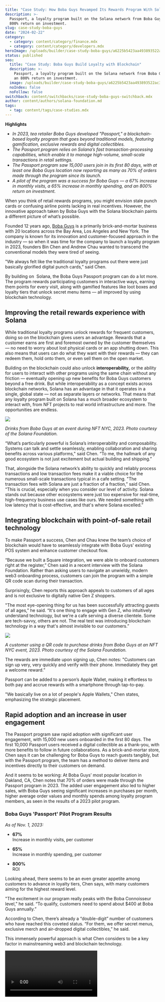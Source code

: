 ```yaml
---
title: "Case Study: How Boba Guys Revamped Its Rewards Program With Solana"
description: >-
  Passport, a loyalty program built on the Solana network from Boba Guys, saw an
  800% return on investment.
slug: case-study-boba-guys
date: "2024-02-22"
category:
  - category: content/category/finance.mdx
  - category: content/category/developers.mdx
heroImage: /uploads/builder/case-study-boba-guys/a6225b5423aa493893522ac30496fce7.jpg
status: published
seo:
  title: "Case Study: Boba Guys Build Loyalty with Blockchain"
  description: >-
    Passport, a loyalty program built on the Solana network from Boba Guys, saw
    an 800% return on investment.
  image: /uploads/builder/case-study-boba-guys/a6225b5423aa493893522ac30496fce7.jpg
  noIndex: false
  noFollow: false
switchback: content/switchbacks/case-study-boba-guys-switchback.mdx
author: content/authors/solana-foundation.md
tags:
  - tag: content/tags/case-studies.mdx
---
```


**Highlights**

- _In 2023, tea retailer Boba Guys developed "Passport," a blockchain-based loyalty program that goes beyond traditional models, featuring gamification, exclusive rewards and digital collectibles._
- _The Passport program relies on Solana’s fast transaction-processing capabilities, which enable it to manage high-volume, small-scale transactions in retail settings._
- _The Passport program saw 15,000 users join in its first 80 days, with at least one Boba Guys location now reporting as many as 70% of orders made through the program since its launch._
- _A pilot of the program was a success for Boba Guys — a 67% increase in monthly visits, a 65% increase in monthly spending, and an 800% return on investment._

When you think of retail rewards programs, you might envision stale punch cards or confusing airline points lacking in real incentives. However, the innovative approach taken by Boba Guys with the Solana blockchain paints a different picture of what’s possible.

Founded 12 years ago, [Boba Guys](https://www.bobaguys.com/our-story) is a primarily brick-and-mortar business with 20 locations across the Bay Area, Los Angeles and New York. The company is known for its innovation and customer-focused approach in the industry — so when it was time for the company to launch a loyalty program in 2023, founders Bin Chen and Andrew Chau wanted to transcend the conventional models they were tired of seeing.

"We always felt like the traditional loyalty programs out there were just basically glorified digital punch cards,” said Chen.

By building on  Solana, the Boba Guys Passport program can do a lot more. The program rewards participating customers in interactive ways, earning them points for every visit, along with gamified features like loot boxes and loyalty tiers that unlock secret menu items — all improved by using blockchain technology.

## Improving the retail rewards experience with Solana

While traditional loyalty programs unlock rewards for frequent customers, doing so on the blockchain gives users an advantage. Rewards that a customer earns are first and foremost owned by the customer themselves — no need to worry about lost physical cards or an app shutting down. This also means that users can do what they want with their rewards — they can redeem them, hold onto them, or even sell them on the open market.

Building on the blockchain could also unlock **interoperability,** or the ability for users to interact with other programs using the same chain without any friction — eventually opening up new benefits for Boba Guys customers beyond a free drink. But while interoperability as a concept exists across blockchain networks, Solana has an advantage in that it operates in a single, global state — not as separate layers or networks. That means that any loyalty program built on Solana has a much broader ecosystem to interact with, from NFT projects to real world infrastructure and more. The opportunities are endless.

![](/uploads/builder/case-study-boba-guys/e5e3ee93559f43288dad93976e53b826.jpg?width=498)

_Drinks from Boba Guys at an event during NFT NYC, 2023. Photo courtesy of the Solana Foundation._

“What’s particularly powerful is Solana’s interoperability and composability. Systems can talk and settle seamlessly, enabling collaboration and sharing benefits across various platforms," said Chen. “To me, the hallmark of any good ecosystem is not just excitement but actual building and shipping.”

That, alongside the Solana network’s ability to quickly and reliably process transactions and low transaction fees make it a viable choice for the numerous small-scale transactions typical in a cafe setting. "The transaction fees with Solana are just a fraction of a fraction,” said Chen. “This is crucial, especially when you consider our level of activity. Solana stands out because other ecosystems were just too expensive for real-time, high-frequency business use cases like ours. We needed something with low latency that is cost-effective, and that's where Solana excelled.”

## Integrating blockchain with point-of-sale retail technology

To make Passport a success, Chen and Chau knew the team’s choice of blockchain would have to seamlessly integrate with Boba Guys' existing POS system and enhance customer checkout flow.

“Because we built a Square integration, we were able to onboard customers right at the register,” Chen said in a recent interview with the Solana Foundation. Rather than asking users to navigate an unwieldy, modern web3 onboarding process, customers can join the program with a simple QR code scan during their transaction.

Surprisingly, Chen reports this approach appeals to customers of all ages and is not exclusive to digitally native Gen Z shoppers.

"The most eye-opening thing for us has been successfully attracting guests of all ages,” he said. “It's one thing to engage with Gen Z, who intuitively understand technology, but we're a cafe serving a diverse clientele. Some are tech-savvy, others are not. The real test was introducing blockchain technology in a way that's almost invisible to our customers.”

![](/uploads/builder/case-study-boba-guys/20ed872d52c34771af9e4fede0a3621c.jpg?width=498)

_A customer using a QR code to purchase drinks from Boba Guys at an NFT NYC event, 2023. Photo courtesy of the Solana Foundation._

The rewards are immediate upon signing up, Chen notes: "Customers can sign up very, very quickly and verify with their phone. Immediately they get a welcome reward.”

Passport can be added to a person’s Apple Wallet, making it effortless to both pay and accrue rewards with a smartphone through tap-to-pay.

"We basically live on a lot of people's Apple Wallets," Chen states, emphasizing the strategic placement.

## Rapid adoption and an increase in user engagement

The Passport program saw rapid adoption with significant user engagement, with 15,000 new users onboarded in the first 80 days. The first 10,000 Passport users received a digital collectible as a thank-you, with more benefits to follow in future collaborations. As a brick-and-mortar store, Chen says it can be challenging for Boba Guys to reach guests tangibly, but with the Passport program, the team has a method to deliver items and incentives directly to their customers on demand.

And it seems to be working: At Boba Guys’ most popular location in Oakland, CA, Chen notes that 70% of orders were made through the Passport program in 2023. The added user engagement also led to higher sales, with Boba Guys seeing significant increases in purchases per month, higher average order values and monthly spends among loyalty program members, as seen in the results of a 2023 pilot program.

### Boba Guys 'Passport' Pilot Program Results

_As of Nov. 1, 2023:_

- **67%**  
  Increase in monthly visits, per customer

- **65%**  
  Increase in monthly spending, per customer

- **800%**  
  ROI

Looking ahead, there seems to be an even greater appetite among customers to advance in loyalty tiers, Chen says, with many customers aiming for the highest reward level.

"The excitement in our program really peaks with the Boba Connoisseur level,” he said. “To qualify, customers need to spend about $400 at Boba Guys annually.”

According to Chen, there’s already a “double-digit” number of customers who have reached this coveted status. “For them, we offer secret menus, exclusive merch and air-dropped digital collectibles,” he said.

This immensely powerful approach is what Chen considers to be a key factor in mainstreaming web3 and blockchain technology.

<video url="https://youtu.be/yoZ2eF6Na7w " />

## Looking towards the future of retail with blockchain

So what are the implications for brick-and-mortar retail establishments across the nation? Chen sees them leveraging the blockchain for even more decentralized infrastructure solutions in the future.

Chen views the Passport program as both a loyalty program and a stepping stone towards normalizing blockchain technology as a standard item in the retail owner’s toolkit. He also mentions the potential future benefits of blockchain technology, like decentralization, which could offer solutions to common retail problems, such as POS system downtimes.

“I think there's something to be said about this idea of decentralization,” he said, alluding to the imperfect nature of centralized financial service providers. “We've had Square go down in the past, and it's extremely disruptive to not be able to take a transaction in our stores and be held kind of hostage to that.”

He adds that he doesn’t think web3 payments is “a world that we're going to jump into immediately,” but that it's “prudential” for retail companies to “at least know what's out there.”

“Own your own destiny and protect yourself,” he advises.

For businesses considering a blockchain rewards program, Chen recommends giving Solana a hard look due to its speed, composability and active ecosystem. He emphasizes the importance of shipping real, usable products rather than getting caught in hype cycles.

“Solana's ecosystem is deep and broad, with new products and projects launching almost every week that are genuinely useful in real-world settings,” said Chen. “This constant development is what makes Solana stand out.”
